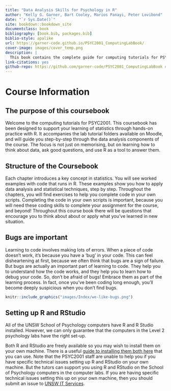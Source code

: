 ```yaml
--- 
title: "Data Analysis Skills for Psychology in R"
author: "Kelly G. Garner, Bart Cooley, Marios Panayi, Peter Lovibond"
date: "`r Sys.Date()`"
site: bookdown::bookdown_site
documentclass: book
bibliography: [book.bib, packages.bib]
biblio-style: apalike
url: https://garner-code.github.io/PSYC2001_ComputingLabBook/
cover-image: images/cover_temp.png
description: |
  This book contains the complete guide for computing tutorials for PSYC2001 at UNSW.
link-citations: yes
github-repo: https://github.com/garner-code/PSYC2001_ComputingLabBook # KG change this
---
```


# Course Information {-}

## The purpose of this coursebook

Welcome to the computing tutorials for PSYC2001. This coursebook has been designed to support your learning of statistics through hands-on practice with R. It accompanies the lab tutorial folders available on Moodle, and will guide you step-by-step through the data analysis components of the course. The focus is not just on memorising, but on learning how to think about data, ask good questions, and use R as a tool to answer them. 

## Structure of the Coursebook

Each chapter introduces a key concept in statistics. You will see worked examples with code that runs in R. These examples show you how to apply data analysis and statistical techniques, step by step. Throughout the chapters, you will find exercises to help you complete code in your own scripts. Completing the code in your own scripts is important, because you will need these coding skills to complete your assignment for the course, and beyond! Throughout this course book there will be questions that encourage you to think about about or apply what you've learned in new situation. 

## Bugs are important

Learning to code involves making lots of errors. When a piece of code doesn't work, it's because you have a 'bug' in your code. This can feel disheartening at first, because we often think that bugs are a sign of failure. But bugs are actually an important part of learning to code. They help you to understand how the code works, and they help you to learn how to debug your code. So, don't be afraid of bugs! Embrace them as part of the learning process. In fact, once you've been coding long enough, you'll become deeply suspicious when you don't find bugs.

```r

knitr::include_graphics("images/Index/we-like-bugs.png")

```

## Setting up R and RStudio

All of the UNSW School of Psychology computers have R and R Studio installed. However, we can only guarantee that the computers in the Level 2 psychology labs have the right set-up. 

Both R and RStudio are freely available so you may wish to install them on your own machine. There is a useful [guide to installing them both here](https://psyteachr.github.io/hack-your-data/r_instructions.html) that you can use. Note that the PSYC2001 staff are unable to help you if you have specific technical issues setting up R and RStudio on your own machine. But the tutors can support you using R and RStudio on the School of Psychology computers in the computer labs. If you are having specific technical issues setting this up on your own machine, then you should submit an issue to [UNSW IT Services](https://www.unsw.edu.au/myit/services/software-applications/software-study).